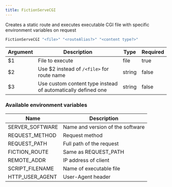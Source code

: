 ```yaml
---
title: FictionServeCGI
---
```

Creates a static route and executes executable CGI file with specific environment variables on request

```sh
FictionServeCGI "<file>" "<routeAlias?>" "<content type?>"
```

| Argument | Description | Type | Required |
| --- | --- | --- | --- |
| $1 | File to execute | file | true |
| $2 | Use $2 instead of `/<file>` for route name | string | false |
| $3 | Use custom content type instead of automatically defined one | string | false |

### Available environment variables
| Name | Description |
| --- | --- |
| SERVER_SOFTWARE | Name and version of the software |
| REQUEST_METHOD | Request method |
| REQUEST_PATH | Full path of the request |
| FICTION_ROUTE | Same as REQUEST_PATH |
| REMOTE_ADDR | IP address of client |
| SCRIPT_FILENAME | Name of executable file |
| HTTP_USER_AGENT | User-Agent header |
